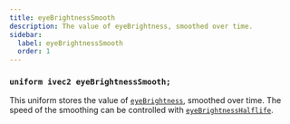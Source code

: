 ```yaml
---
title: eyeBrightnessSmooth
description: The value of eyeBrightness, smoothed over time.
sidebar:
  label: eyeBrightnessSmooth
  order: 1
---
```


### `uniform ivec2 eyeBrightnessSmooth;`

This uniform stores the value of [`eyeBrightness`](/reference/uniforms/general/eyebrightness), smoothed over time. The speed of the smoothing can be controlled with [`eyeBrightnessHalflife`](/reference/constants/eyebrightnesshalflife).